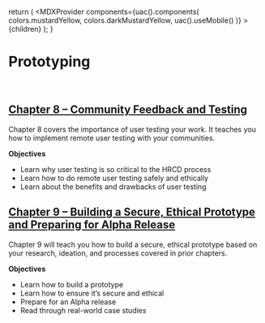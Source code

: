 
  return (
    <MDXProvider
      components={uac().components(
        colors.mustardYellow,
        colors.darkMustardYellow,
        uac().useMobile()
      )}
    >
      {children}
    </MDXProvider>
  );
}

[comment]: # "↓↓↓ Editable ↓↓↓"

# Prototyping

<br />

## [Chapter 8 – Community Feedback and Testing](/prototyping/8)

Chapter 8 covers the importance of user testing your work. It teaches you how to implement remote user testing with your communities.

**Objectives**

* Learn why user testing is so critical to the HRCD process
* Learn how to do remote user testing safely and ethically
* Learn about the benefits and drawbacks of user testing


## [Chapter 9 – Building a Secure, Ethical Prototype and Preparing for Alpha Release](/prototyping/9)

Chapter 9 will teach you how to build a secure, ethical prototype based on your research, ideation, and  processes covered in prior chapters.

**Objectives**

* Learn how to build a prototype
* Learn how to ensure it’s secure and ethical
* Prepare for an Alpha release
* Read through real-world case studies

